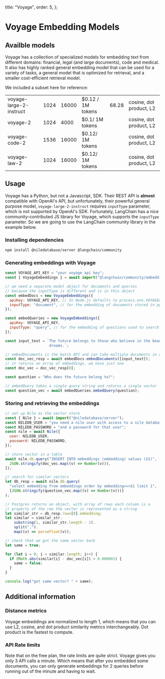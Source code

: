   title: "Voyage",
  order: 5,
};

# Voyage Embedding Models

## Availble models

Voyage has a collection of specialized models for embedding text from different domains: financial, legal 
(and large documents), code and medical.
It also has highly ranked general embedding model that can be used for a variety of tasks, 
a general model that is optimized for retrieval, and a smaller cost-efficient retrieval model.

We included a subset here for reference:

<table suppressHydrationWarning>
  <tr>
    <td>voyage-large-2-instruct</td>
    <td>1024</td>
    <td>16000</td>
    <td>$0.12 / 1M tokens</td>
    <td>68.28</td>
    <td>cosine, dot product, L2</td>
  </tr>
  <tr>
    <td>voyage-2</td>
    <td>1024</td>
    <td>4000</td>
    <td> $0.1/ 1M tokens</td>
    <td></td>
    <td>cosine, dot product, L2</td>
  </tr>
  <tr>
    <td>voyage-code-2</td>
    <td>1536</td>
    <td>16000</td>
    <td> $0.12/ 1M tokens</td>
    <td></td>
    <td>cosine, dot product, L2</td>
  </tr>
  <tr>
    <td>voyage-law-2</td>
    <td>1024</td>
    <td>16000</td>
    <td> $0.12/ 1M tokens</td>
    <td></td>
    <td>cosine, dot product, L2</td>
  </tr>
</table>

## Usage

Voyage has a Python, but not a Javascript, SDK. Their REST API is **almost** compatible with OpenAI's API, 
but unfortunately, their powerful general purpose model, `voyage-large-2-instruct` requires `inputType` parameter, 
which is not supported by OpenAI's SDK. Fortunately, LangChain has a nice community-contributed JS library for Voyage, 
which supports the `inputType` parameter. So we are going to use the LangChain community library in the example below.

### Installing dependencies

```bash
npm install @niledatabase/server @langchain/community
```

### Generating embeddings with Voyage

```javascript
const VOYAGE_API_KEY = "your voyage api key";
const { VoyageEmbeddings } = await import("@langchain/community/embeddings/voyage");

// we need a separate model object for documents and queries 
// because the inputType is different and is in this object
const embedDocs = new VoyageEmbeddings({
  apiKey: VOYAGE_API_KEY, // In Node.js defaults to process.env.VOYAGEAI_API_KEY
  inputType: "document", // for the embedding of documents stored in pg_vector
}); 

const embedQueries = new VoyageEmbeddings({
  apiKey: VOYAGE_API_KEY, 
  inputType: "query", // for the embedding of questions used to search documents
});

const input_text = `The future belongs to those who believe in the beauty of their 
                    dreams.`;

// embedDocuments is the batch API and can take multiple documents in one call
const doc_vec_resp = await embedDocs.embedDocuments([input_text]);
// it returns an array of embeddings, we have just one
const doc_vec = doc_vec_resp[0];

const question = "Who does the future belong to?";

// embedQuery takes a single query string and returns a single vector
const question_vec = await embedQueries.embedQuery(question);
```

### Storing and retrieving the embeddings

```javascript
// set up Nile as the vector store
const { Nile } = await import("@niledatabase/server");
const NILEDB_USER = "you need a nile user with access to a nile database";
const NILEDB_PASSWORD = "and a password for that user";
const nile = await Nile({
  user: NILEDB_USER,
  password: NILEDB_PASSWORD,
});

// store vector in a table
await nile.db.query("INSERT INTO embeddings (embedding) values ($1)", [
  JSON.stringify(doc_vec.map((v) => Number(v))),
]);

// search for similar vectors
let db_resp = await nile.db.query(
  "select embedding from embeddings order by embedding<=>$1 limit 1",
  [JSON.stringify(question_vec.map((v) => Number(v)))]
);

// Postgres returns an object, with array of rows each column is a
// property of the row the vector is represented as a string
let similar_str = db_resp.rows[0].embedding;
let similar = similar_str.
    substring(1, similar_str.length - 1).
    split(",").
    map((v) => parseFloat(v));

// check that we got the same vector back
let same = true;

for (let i = 0; i < similar.length; i++) {
  if (Math.abs(similar[i] - doc_vec[i]) > 0.000001) {
    same = false;
  }
}

console.log("got same vector? " + same);
```

## Additional information
### Distance metrics

Voyage embeddings are normalized to length 1, which means that you can use L2, cosine, and dot product similarity 
metrics interchangeably. Dot product is the fastest to compute.

### API Rate limits

Note that on the free plan, the rate limits are quite strict. Voyage gives you only 3 API calls a minute.
Which means that after you embedded some documents, you can only generate embeddings for 2 queries before 
running out of the minute and having to wait.
